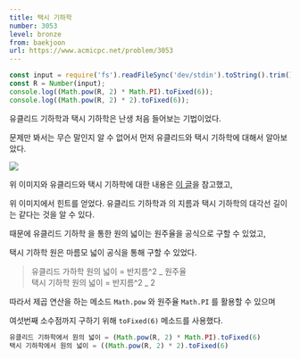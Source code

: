 ```yaml
---
title: 택시 기하학
number: 3053
level: bronze
from: baekjoon
url: https://www.acmicpc.net/problem/3053
---
```


```js
const input = require('fs').readFileSync('dev/stdin').toString().trim();
const R = Number(input);
console.log((Math.pow(R, 2) * Math.PI).toFixed(6));
console.log((Math.pow(R, 2) * 2).toFixed(6));
```

유클리드 기하학과 택시 기하학은 난생 처음 들어보는 기법이었다.

문제만 봐서는 무슨 말인지 알 수 없어서 먼저 유클리드와 택시 기하학에 대해서 알아보았다.

<img src="/cps/programmers-3053.png" />

위 이미지와 유클리드와 택시 기하학에 대한 내용은 [이 글](https://m.blog.naver.com/alwaysneoi/100172516753)을 참고했고,

위 이미지에서 힌트를 얻었다. 유클리드 기하학과 의 지름과 택시 기하학의 대각선 길이는 같다는 것을 알 수 있다.

때문에 유클리드 기하학 을 통한 원의 넓이는 원주율을 공식으로 구할 수 있었고,

택시 기하학 원은 마름모 넓이 공식을 통해 구할 수 있었다.

> 유클리드 가하학 원의 넓이 = 반지름^2 _ 원주율  
> 택시 기하학 원의 넓이 = 반지름^2 _ 2

따라서 제곱 연산을 하는 메소드 `Math.pow` 와 원주율 `Math.PI` 를 활용할 수 있으며

여섯번째 소수점까지 구하기 위해 `toFixed(6)` 메소드를 사용했다.

```js
유클리드 기하학에서 원의 넓이 = (Math.pow(R, 2) * Math.PI).toFixed(6)
택시 기하학에서 원의 넓이 = ((Math.pow(R, 2) * 2).toFixed(6)
```
